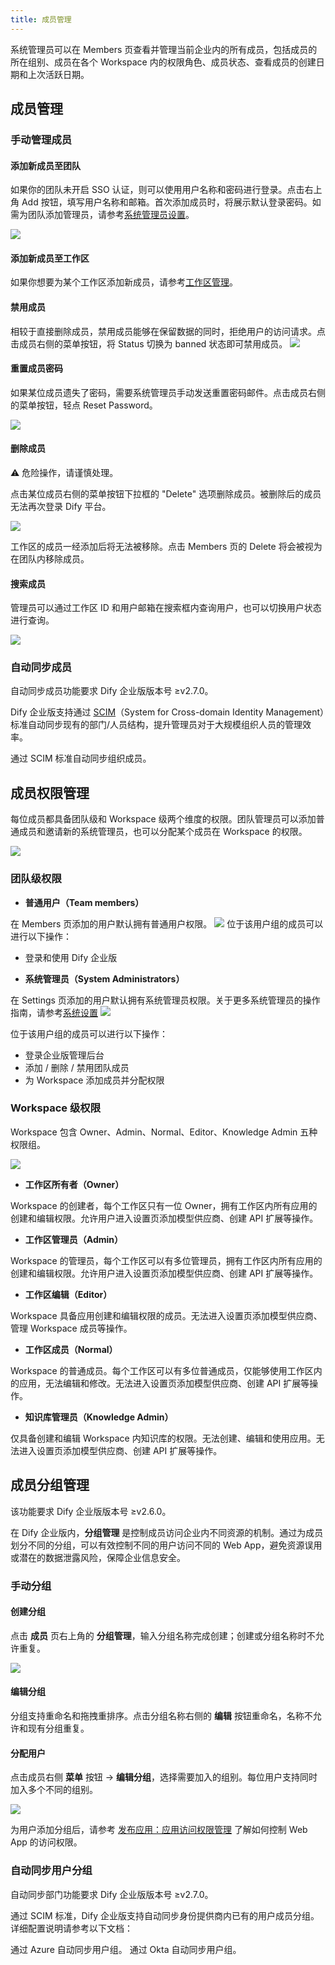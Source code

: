 ```yaml
---
title: 成员管理
---
```


系统管理员可以在 Members 页查看并管理当前企业内的所有成员，包括成员的所在组别、成员在各个 Workspace 内的权限角色、成员状态、查看成员的创建日期和上次活跃日期。

## 成员管理

### 手动管理成员

#### 添加新成员至团队

如果你的团队未开启 SSO 认证，则可以使用用户名称和密码进行登录。点击右上角 Add 按钮，填写用户名称和邮箱。首次添加成员时，将展示默认登录密码。如需为团队添加管理员，请参考[系统管理员设置](/administrator-guide/system-settings#)。

![](/zh-cn/images/members-management-6.png)

#### 添加新成员至工作区

如果你想要为某个工作区添加新成员，请参考[工作区管理](/administrator-guide/workspace-management)。

#### 禁用成员

相较于直接删除成员，禁用成员能够在保留数据的同时，拒绝用户的访问请求。点击成员右侧的菜单按钮，将 Status 切换为 banned 状态即可禁用成员。
![](/zh-cn/images/members-management-7.png)

#### 重置成员密码

如果某位成员遗失了密码，需要系统管理员手动发送重置密码邮件。点击成员右侧的菜单按钮，轻点 Reset Password。

![](/zh-cn/images/members-management-8.png)

#### 删除成员

⚠️ 危险操作，请谨慎处理。

点击某位成员右侧的菜单按钮下拉框的 "Delete" 选项删除成员。被删除后的成员无法再次登录 Dify 平台。

![](/zh-cn/images/members-management-9.png)

工作区的成员一经添加后将无法被移除。点击 Members 页的 Delete 将会被视为在团队内移除成员。

#### 搜索成员

管理员可以通过工作区 ID 和用户邮箱在搜索框内查询用户，也可以切换用户状态进行查询。

![](/zh-cn/images/members-management-10.png)

### 自动同步成员

<Info>
  自动同步成员功能要求 Dify 企业版版本号 ≥v2.7.0。
</Info>

Dify 企业版支持通过 [SCIM](https://scim.cloud/)（System for Cross-domain Identity Management）标准自动同步现有的部门/人员结构，提升管理员对于大规模组织人员的管理效率。

<Card title="自动同步成员" icon="user" href="/zh-cn/administrator-guide/members/synchronization/sync-team-members">
  通过 SCIM 标准自动同步组织成员。
</Card>

## 成员权限管理

每位成员都具备团队级和 Workspace 级两个维度的权限。团队管理员可以添加普通成员和邀请新的系统管理员，也可以分配某个成员在 Workspace 的权限。

![](https://assets-docs.dify.ai/2025/04/60a427910a4f698d4b62e4aa0098ff55.png)

### 团队级权限

- **普通用户（Team members）**

在 Members 页添加的用户默认拥有普通用户权限。
![](/zh-cn/images/members-management-3.png)
  位于该用户组的成员可以进行以下操作：
  - 登录和使用 Dify 企业版

- **系统管理员（System Administrators）**

在 Settings 页添加的用户默认拥有系统管理员权限。关于更多系统管理员的操作指南，请参考[系统设置](/administrator-guide/system-settings)
![](/zh-cn/images/members-management-4.png)

  位于该用户组的成员可以进行以下操作：
  - 登录企业版管理后台
  - 添加 / 删除 / 禁用团队成员
  - 为 Workspace 添加成员并分配权限

### Workspace 级权限

Workspace 包含 Owner、Admin、Normal、Editor、Knowledge Admin 五种权限组。

![](/zh-cn/images/members-management-5.png)

- **工作区所有者（Owner）**

Workspace 的创建者，每个工作区只有一位 Owner，拥有工作区内所有应用的创建和编辑权限。允许用户进入设置页添加模型供应商、创建 API 扩展等操作。

- **工作区管理员（Admin）**

Workspace 的管理员，每个工作区可以有多位管理员，拥有工作区内所有应用的创建和编辑权限。允许用户进入设置页添加模型供应商、创建 API 扩展等操作。

- **工作区编辑（Editor）**

Workspace 具备应用创建和编辑权限的成员。无法进入设置页添加模型供应商、管理 Workspace 成员等操作。

- **工作区成员（Normal）**

Workspace 的普通成员。每个工作区可以有多位普通成员，仅能够使用工作区内的应用，无法编辑和修改。无法进入设置页添加模型供应商、创建 API 扩展等操作。

- **知识库管理员（Knowledge Admin）**

仅具备创建和编辑 Workspace 内知识库的权限。无法创建、编辑和使用应用。无法进入设置页添加模型供应商、创建 API 扩展等操作。

## 成员分组管理

<Info>
  该功能要求 Dify 企业版版本号 ≥v2.6.0。
</Info>

在 Dify 企业版内，**分组管理** 是控制成员访问企业内不同资源的机制。通过为成员划分不同的分组，可以有效控制不同的用户访问不同的 Web App，避免资源误用或潜在的数据泄露风险，保障企业信息安全。

### 手动分组

#### 创建分组

点击 **成员** 页右上角的 **分组管理**，输入分组名称完成创建；创建或分组名称时不允许重复。

![](https://assets-docs.dify.ai/2025/04/cb14986e1d2346aff6c5e321ced7cff7.png)

#### 编辑分组

分组支持重命名和拖拽重排序。点击分组名称右侧的 **编辑** 按钮重命名，名称不允许和现有分组重复。

#### 分配用户

点击成员右侧 **菜单** 按钮 → **编辑分组**，选择需要加入的组别。每位用户支持同时加入多个不同的组别。

![](https://assets-docs.dify.ai/2025/04/2e20d0adc2cbeb1267b6b1639c1ec677.png)

为用户添加分组后，请参考 [发布应用：应用访问权限管理](/zh-cn/user-guide/application-publishing/permission-management) 了解如何控制 Web App 的访问权限。

### 自动同步用户分组

<Info>
  自动同步部门功能要求 Dify 企业版版本号 ≥v2.7.0。
</Info>

通过 SCIM 标准，Dify 企业版支持自动同步身份提供商内已有的用户成员分组。详细配置说明请参考以下文档：

<CardGroup cols={2}>
  <Card title="Azure" icon="microsoft" href="/zh-cn/administrator-guide/members/azure#6-自动同步用户组">
    通过 Azure 自动同步用户组。
  </Card>

  <Card title="Okta" icon="key" href="/zh-cn/administrator-guide/members/okta#5-分配用户和组">
    通过 Okta 自动同步用户组。
  </Card>
</CardGroup>
